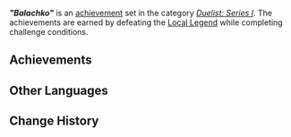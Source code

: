 {{Achievement Set Infobox
|title        = &#34;Balachko&#34;
|primogems    = {{Achievement/Primogems|"Balachko"}}
|total        = {{Achievement/Total|"Balachko"}}
|category     = Duelist: Series I
}}
'''''"Balachko"''''' is an [[achievement]] set in the category ''[[Duelist: Series I]]''. The achievements are earned by defeating the [[Local Legend]] {{Enemy|Fatui Pyro Agent|text="Balachko" — Shadows Like Blades Deepening}} while completing challenge conditions.

==Achievements==
{{Achievements by Category Table|"Balachko" (Achievement)}}
<!--
==Notes==

==Trivia==
-->
==Other Languages==
{{Other Languages
|en       = "Balachko"
|zhs      = 「巴拉奇科」
|zhs_rm   = "Bālāqíkē"
|zht      = 「巴拉奇科」
|zht_rm   = "Bālāqíkē"
|ja       = 「バラチコ」
|ja_rm    = "Barachiko"
|ko       = 「바라치코」
|es       = Balachko
|fr       = Balachko
|ru       = «Балачко»
|th       = "Balachko"
|vi       = "Balachko"
|de       = „Balachko”
|id       = "Balachko"
|pt       = "Balachko"
|tr       = "Balachko"
|it       = Balachko
}}

==Change History==
{{Change History|5.0}}
<!--
==References==
{{Reflist}}
-->